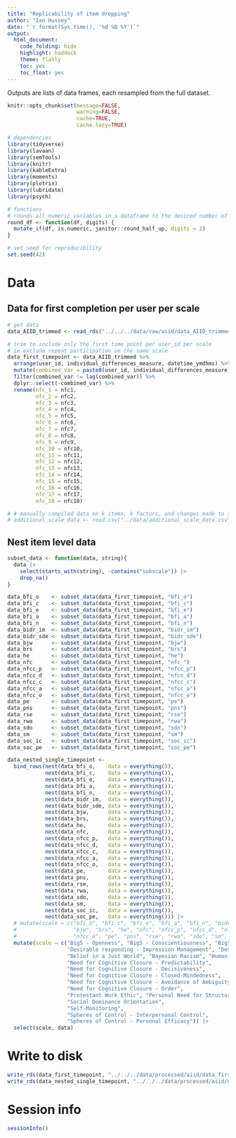 ```yaml
---
title: "Replicability of item dropping"
author: "Ian Hussey"
date: "`r format(Sys.time(), '%d %B %Y')`"
output:
  html_document:
    code_folding: hide
    highlight: haddock
    theme: flatly
    toc: yes
    toc_float: yes
---
```


Outputs are lists of data frames, each resampled from the full dataset.

```r
knitr::opts_chunk$set(message=FALSE,
                      warning=FALSE,
                      cache=TRUE,
                      cache.lazy=TRUE)
```

```r

# dependencies
library(tidyverse)
library(lavaan)
library(semTools)
library(knitr)
library(kableExtra)
library(moments)
library(plotrix)
library(lubridate)
library(psych)

# functions
# rounds all numeric variables in a dataframe to the desired number of places. Non-numeric variables will be ignored.
round_df <- function(df, digits) {
  mutate_if(df, is.numeric, janitor::round_half_up, digits = 2)
}

# set seed for reproducibility
set.seed(42)

```

# Data

## Data for first completion per user per scale

```r

# get data
data_AIID_trimmed <- read_rds("../../../data/raw/aiid/data_AIID_trimmed.rds")

# trim to include only the first time point per user_id per scale
# ie exclude repeat participation on the same scale
data_first_timepoint <- data_AIID_trimmed %>%
  arrange(user_id, individual_differences_measure, datetime_ymdhms) %>%
  mutate(combined_var = paste0(user_id, individual_differences_measure)) %>%
  filter(combined_var != lag(combined_var)) %>%
  dplyr::select(-combined_var) %>%
  rename(nfc_1 = nfc1, 
         nfc_2 = nfc2, 
         nfc_3 = nfc3, 
         nfc_4 = nfc4, 
         nfc_5 = nfc5, 
         nfc_6 = nfc6, 
         nfc_7 = nfc7, 
         nfc_8 = nfc8, 
         nfc_9 = nfc9, 
         nfc_10 = nfc10, 
         nfc_11 = nfc11, 
         nfc_12 = nfc12, 
         nfc_13 = nfc13, 
         nfc_14 = nfc14, 
         nfc_15 = nfc15, 
         nfc_16 = nfc16, 
         nfc_17 = nfc17, 
         nfc_18 = nfc18)

# # manually compiled data on k items, k factors, and changes made to scales compared to original publications.
# additional_scale_data <- read.csv("../data/additional_scale_data.csv")

```

## Nest item level data

```r

subset_data <- function(data, string){
  data |> 
    select(starts_with(string), -contains("subscale")) |> 
    drop_na()
}

data_bfi_o    <- subset_data(data_first_timepoint, "bfi_o")
data_bfi_c    <- subset_data(data_first_timepoint, "bfi_c")
data_bfi_e    <- subset_data(data_first_timepoint, "bfi_e")
data_bfi_a    <- subset_data(data_first_timepoint, "bfi_a")
data_bfi_n    <- subset_data(data_first_timepoint, "bfi_n")
data_bidr_im  <- subset_data(data_first_timepoint, "bidr_im")
data_bidr_sde <- subset_data(data_first_timepoint, "bidr_sde")
data_bjw      <- subset_data(data_first_timepoint, "bjw")
data_brs      <- subset_data(data_first_timepoint, "brs")
data_he       <- subset_data(data_first_timepoint, "he")
data_nfc      <- subset_data(data_first_timepoint, "nfc_")
data_nfcc_p   <- subset_data(data_first_timepoint, "nfcc_p")
data_nfcc_d   <- subset_data(data_first_timepoint, "nfcc_d")
data_nfcc_c   <- subset_data(data_first_timepoint, "nfcc_c")
data_nfcc_a   <- subset_data(data_first_timepoint, "nfcc_a")
data_nfcc_o   <- subset_data(data_first_timepoint, "nfcc_o")
data_pe       <- subset_data(data_first_timepoint, "pe")
data_pns      <- subset_data(data_first_timepoint, "pns")
data_rse      <- subset_data(data_first_timepoint, "rse")
data_rwa      <- subset_data(data_first_timepoint, "rwa")
data_sdo      <- subset_data(data_first_timepoint, "sdo")
data_sm       <- subset_data(data_first_timepoint, "sm")
data_soc_ic   <- subset_data(data_first_timepoint, "soc_ic")
data_soc_pe   <- subset_data(data_first_timepoint, "soc_pe")

data_nested_single_timepoint <- 
  bind_rows(nest(data_bfi_o,    data = everything()),
            nest(data_bfi_c,    data = everything()),
            nest(data_bfi_e,    data = everything()),
            nest(data_bfi_a,    data = everything()),
            nest(data_bfi_n,    data = everything()),
            nest(data_bidr_im,  data = everything()),
            nest(data_bidr_sde, data = everything()),
            nest(data_bjw,      data = everything()),
            nest(data_brs,      data = everything()),
            nest(data_he,       data = everything()),
            nest(data_nfc,      data = everything()),
            nest(data_nfcc_p,   data = everything()),
            nest(data_nfcc_d,   data = everything()),
            nest(data_nfcc_c,   data = everything()),
            nest(data_nfcc_a,   data = everything()),
            nest(data_nfcc_o,   data = everything()),
            nest(data_pe,       data = everything()),
            nest(data_pns,      data = everything()),
            nest(data_rse,      data = everything()),
            nest(data_rwa,      data = everything()),
            nest(data_sdo,      data = everything()),
            nest(data_sm,       data = everything()),
            nest(data_soc_ic,   data = everything()),
            nest(data_soc_pe,   data = everything())) |>
  # mutate(scale = c("bfi_o", "bfi_c", "bfi_e", "bfi_a", "bfi_n", "bidr_im", "bidr_sde", 
  #                  "bjw", "brs", "he", "nfc", "nfcc_p", "nfcc_d", "nfcc_c", "nfcc_a", 
  #                  "nfcc_o", "pe", "pns", "rse", "rwa", "sdo", "sm", "soc_ic", "soc_pe")) |>
  mutate(scale = c("Big5 - Openness", "Big5 - Conscientiousness", "Big5 - Extroversion", "Big5 - Agreeableness", "Big5 - Neuroticism", 
                   "Desirable responding - Impression Management", "Desirable responding - Self-Deception", 
                   "Belief in a Just World", "Bayesian Racism", "Humanitarianism-Egalitarianism", "Need for Cognition", 
                   "Need for Cognitive Closure - Predictability", 
                   "Need for Cognitive Closure - Decisiveness", 
                   "Need for Cognitive Closure - Closed-Mindedness", 
                   "Need for Cognitive Closure - Avoidance of Ambiguity", 
                   "Need for Cognitive Closure - Order", 
                   "Protestant Work Ethic", "Personal Need for Structure", "Rosenberg Self-Esteem", "Right-Wing Authoritarianism", 
                   "Social Dominance Orientation", 
                   "Self-Monitoring", 
                   "Spheres of Control - Interpersonal Control",
                   "Spheres of Control - Personal Efficacy")) |>
  select(scale, data)

```

# Write to disk

```r

write_rds(data_first_timepoint, "../../../data/processed/aiid/data_first_timepoint.rds", compress = "gz")
write_rds(data_nested_single_timepoint, "../../../data/processed/aiid/data_nested_single_timepoint.rds")

```

# Session info

```r

sessionInfo()

```




